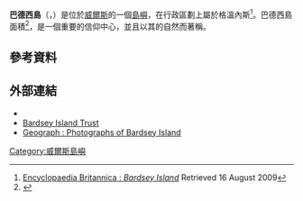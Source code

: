 {{Infobox UK place
| country                  = 威爾斯
| latitude                 = 52.76
| longitude                = -4.79
| official_name            = Ynys Enlli
| English_name               = Bardsey Island
| population               = 4<!--as of 2003-->
| static_image_name        = Bardsey-island.jpg
| static_image_width       = 250
| static_image_caption     = 自Mynydd Mawr望巴德西島
| static_image_alt         = <!-- see [[WP:ALT|WP:ALT]] -->
| static_image_2_name      = Llyn Peninsula and Bardsey Island Geological map 1850.jpg
| static_image_2_width     = 
| static_image_2_caption   = 1850 Geological map
| static_image_2_alt       = <!-- see [[WP:ALT|WP:ALT]] -->
| area_total_km2           = 1.79
| unitary_wales            = [[格溫內斯|格溫內斯]]
| lieutenancy_wales        = [[格溫內斯|格溫內斯]]
| constituency_welsh_assembly = [[Dwyfor_Meirionnydd_(Assembly_constituency)|Dwyfor Meirionnydd]]
| constituency_westminster = [[Dwyfor_Meirionnydd_(UK_Parliament_constituency)|Dwyfor Meirionnydd]]
| community_wales          = [[Aberdaron|Aberdaron]]
| postcode_district        = LL53
| postcode_area            = LL
| post_town                = PWLLHELI
| dial_code                = 01758
| os_grid_reference        = SH122218
| cardiff_distance         = 
}}
'''巴德西島'''（{{lang-en|Bardsey Island}}，{{lang-cy|Ynys Enlli}}）是位於[[威爾斯|威爾斯]]的一個[[島嶼|島嶼]]，在行政區劃上屬於格溫內斯<ref>[http://www.britannica.com/EBchecked/topic/53155/Bardsey-Island Encyclopaedia Britannica : ''Bardsey Island''] {{Wayback|url=http://www.britannica.com/EBchecked/topic/53155/Bardsey-Island |date=20150503121524 }} Retrieved 16 August 2009</ref>。巴德西島面積{{convert|0.6|mi|km|1}}<ref>{{cite web|title=Ynys Enlli|url=http://www.ccgc.gov.uk/landscape--wildlife/protecting-our-landscape/special-landscapes--sites/protected-landscape/national-nature-reserves/ynys-enlli.aspx|publisher=Natural Resources Wales|accessdate=27 May 2014|archivedate=2014-12-09|archiveurl= https://web.archive.org/web/20141209164638/http://www.ccgc.gov.uk/landscape--wildlife/protecting-our-landscape/special-landscapes--sites/protected-landscape/national-nature-reserves/ynys-enlli.aspx}}</ref>，是一個重要的信仰中心，並且以其的自然而著稱。
==參考資料==
{{Reflist}}
==外部連結==
{{commons category|Bardsey Island}}
{{Wikisource1911Enc|Bardsey}}
* {{wikivoyage-inline|Bardsey Island}}
* [https://web.archive.org/web/20040608015627/http://www.bardsey.org/english/bardsey/welcome.asp?pid=1 Bardsey Island Trust]
* [http://www.geograph.org.uk/search.php?i=2798548 Geograph : Photographs of Bardsey Island] {{Wayback|url=http://www.geograph.org.uk/search.php?i=2798548 |date=20160107093353 }}
[[Category:威爾斯島嶼|Category:威爾斯島嶼]]